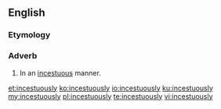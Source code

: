 ==English==

===Etymology===
{{suffix|en|incestuous|ly}}

===Adverb===
{{en-adv|-}}

# In an [[incestuous]] manner.

[[et:incestuously]]
[[ko:incestuously]]
[[io:incestuously]]
[[ku:incestuously]]
[[my:incestuously]]
[[pl:incestuously]]
[[te:incestuously]]
[[vi:incestuously]]